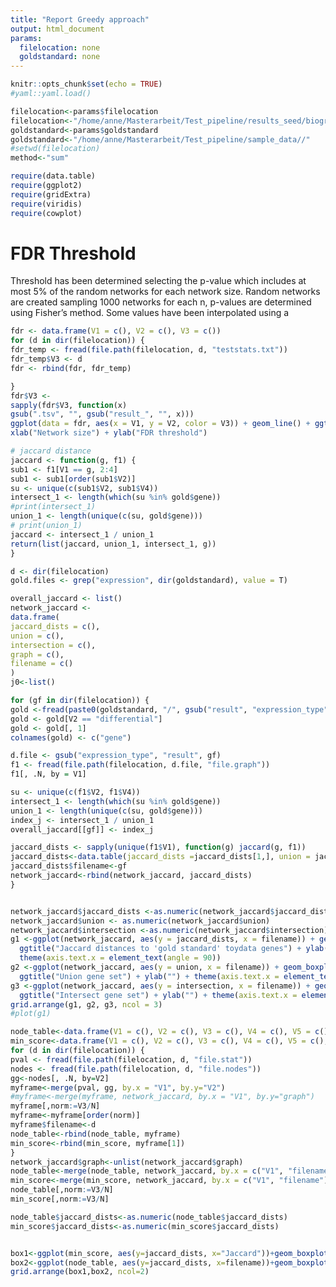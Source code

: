 ```yaml
---
title: "Report Greedy approach"
output: html_document
params:
  filelocation: none
  goldstandard: none
---
```


```r
knitr::opts_chunk$set(echo = TRUE)
#yaml::yaml.load()
```

```r
filelocation<-params$filelocation
filelocation<-"/home/anne/Masterarbeit/Test_pipeline/results_seed/biogrid/edgerewire/"
goldstandard<-params$goldstandard
goldstandard<-"/home/anne/Masterarbeit/Test_pipeline/sample_data//"
#setwd(filelocation)
method<-"sum"
```
```r
require(data.table)
require(ggplot2)
require(gridExtra)
require(viridis)
require(cowplot)
```
# FDR Threshold
Threshold has been determined selecting the p-value which includes at most 5% of the random networks for each network size. Random networks are created sampling 1000 networks for each n, p-values are determined using Fisher's method. Some values have been interpolated using a
```r
fdr <- data.frame(V1 = c(), V2 = c(), V3 = c())
for (d in dir(filelocation)) {
fdr_temp <- fread(file.path(filelocation, d, "teststats.txt"))
fdr_temp$V3 <- d
fdr <- rbind(fdr, fdr_temp)

}
fdr$V3 <-
sapply(fdr$V3, function(x)
gsub(".tsv", "", gsub("result_", "", x)))
ggplot(data = fdr, aes(x = V1, y = V2, color = V3)) + geom_line() + ggtitle("Score Thresholds for each network size") +
xlab("Network size") + ylab("FDR threshold")
```

```r
# jaccard distance
jaccard <- function(g, f1) {
sub1 <- f1[V1 == g, 2:4]
sub1 <- sub1[order(sub1$V2)]
su <- unique(c(sub1$V2, sub1$V4))
intersect_1 <- length(which(su %in% gold$gene))
#print(intersect_1)
union_1 <- length(unique(c(su, gold$gene)))
# print(union_1)
jaccard <- intersect_1 / union_1
return(list(jaccard, union_1, intersect_1, g))
}

d <- dir(filelocation)
gold.files <- grep("expression", dir(goldstandard), value = T)

overall_jaccard <- list()
network_jaccard <-
data.frame(
jaccard_dists = c(),
union = c(),
intersection = c(),
graph = c(),
filename = c()
)
j0<-list()

for (gf in dir(filelocation)) {
gold <-fread(paste0(goldstandard, "/", gsub("result", "expression_type", gf), ".tsv"))
gold <- gold[V2 == "differential"]
gold <- gold[, 1]
colnames(gold) <- c("gene")

d.file <- gsub("expression_type", "result", gf)
f1 <- fread(file.path(filelocation, d.file, "file.graph"))
f1[, .N, by = V1]

su <- unique(c(f1$V2, f1$V4))
intersect_1 <- length(which(su %in% gold$gene))
union_1 <- length(unique(c(su, gold$gene)))
index_j <- intersect_1 / union_1
overall_jaccard[[gf]] <- index_j

jaccard_dists <- sapply(unique(f1$V1), function(g) jaccard(g, f1))
jaccard_dists<-data.table(jaccard_dists =jaccard_dists[1,], union = jaccard_dists[2,], intersection=jaccard_dists[3,], graph=jaccard_dists[4,])
jaccard_dists$filename<-gf
network_jaccard<-rbind(network_jaccard, jaccard_dists)
}


network_jaccard$jaccard_dists <-as.numeric(network_jaccard$jaccard_dists)
network_jaccard$union <- as.numeric(network_jaccard$union)
network_jaccard$intersection <-as.numeric(network_jaccard$intersection)
g1 <-ggplot(network_jaccard, aes(y = jaccard_dists, x = filename)) + geom_boxplot() +
  ggtitle("Jaccard distances to 'gold standard' toydata genes") + ylab("Jaccard distance") +
  theme(axis.text.x = element_text(angle = 90))
g2 <-ggplot(network_jaccard, aes(y = union, x = filename)) + geom_boxplot() +
  ggtitle("Union gene set") + ylab("") + theme(axis.text.x = element_text(angle = 90))
g3 <-ggplot(network_jaccard, aes(y = intersection, x = filename)) + geom_boxplot() +
  ggtitle("Intersect gene set") + ylab("") + theme(axis.text.x = element_text(angle = 90))
grid.arrange(g1, g2, g3, ncol = 3)
#plot(g1)
```

```r
node_table<-data.frame(V1 = c(), V2 = c(), V3 = c(), V4 = c(), V5 = c(), V6 = c(), V7 = c(), V8 = c(), V9 = c(), V10 = c(), V11=c())
min_score<-data.frame(V1 = c(), V2 = c(), V3 = c(), V4 = c(), V5 = c(), V6 = c(), V7 = c(), V8 = c(), V9 = c(), V10 = c(), V11=c())
for (d in dir(filelocation)) {
pval <- fread(file.path(filelocation, d, "file.stat"))
nodes <- fread(file.path(filelocation, d, "file.nodes"))
gg<-nodes[, .N, by=V2]
myframe<-merge(pval, gg, by.x = "V1", by.y="V2")
#myframe<-merge(myframe, network_jaccard, by.x = "V1", by.y="graph")
myframe[,norm:=V3/N]
myframe<-myframe[order(norm)]
myframe$filename<-d
node_table<-rbind(node_table, myframe)
min_score<-rbind(min_score, myframe[1])
}
network_jaccard$graph<-unlist(network_jaccard$graph)
node_table<-merge(node_table, network_jaccard, by.x = c("V1", "filename"), by.y=c("graph", "filename"))
min_score<-merge(min_score, network_jaccard, by.x = c("V1", "filename"), by.y=c("graph", "filename"))
node_table[,norm:=V3/N]
min_score[,norm:=V3/N]

```
```r

node_table$jaccard_dists<-as.numeric(node_table$jaccard_dists)
min_score$jaccard_dists<-as.numeric(min_score$jaccard_dists)


box1<-ggplot(min_score, aes(y=jaccard_dists, x="Jaccard"))+geom_boxplot()
box2<-ggplot(node_table, aes(y=jaccard_dists, x=filename))+geom_boxplot() + theme(axis.text.x = element_text(angle = 90))
grid.arrange(box1,box2, ncol=2)
```
